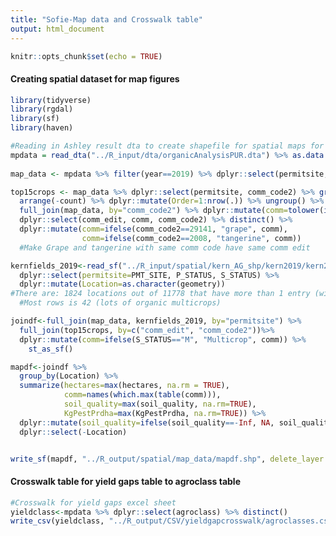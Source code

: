 ```yaml
---
title: "Sofie-Map data and Crosswalk table"
output: html_document
---
```


```r
knitr::opts_chunk$set(echo = TRUE)
```

#### Creating spatial dataset for map figures
```r
library(tidyverse)
library(rgdal)
library(sf)
library(haven)

#Reading in Ashley result dta to create shapefile for spatial maps for paper
mpdata = read_dta("../R_input/dta/organicAnalysisPUR.dta") %>% as.data.frame()
  
map_data <- mpdata %>% filter(year==2019) %>% dplyr::select(permitsite, year, hectares, soil_quality, comm_edit, comm_code2, KgPestAI, KgPestPrd)%>% dplyr::mutate(KgPestAIha=KgPestAI/hectares, KgPestPrdha=KgPestPrd/hectares) %>% dplyr::select(-KgPestAI, -KgPestPrd)

top15crops <- map_data %>% dplyr::select(permitsite, comm_code2) %>% group_by(comm_code2) %>% summarize(count=n()) %>% 
  arrange(-count) %>% dplyr::mutate(Order=1:nrow(.)) %>% ungroup() %>% 
  full_join(map_data, by="comm_code2") %>% dplyr::mutate(comm=tolower(ifelse(Order<=15, comm_edit, "Other")))%>% 
  dplyr::select(comm_edit, comm, comm_code2) %>% distinct() %>% 
  dplyr::mutate(comm=ifelse(comm_code2==29141, "grape", comm),
                comm=ifelse(comm_code2==2008, "tangerine", comm))
  #Make Grape and tangerine with same comm code have same comm edit

kernfields_2019<-read_sf("../R_input/spatial/kern_AG_shp/kern2019/kern2019.shp") %>% 
  dplyr::select(permitsite=PMT_SITE, P_STATUS, S_STATUS) %>% 
  dplyr::mutate(Location=as.character(geometry)) 
#There are: 1824 locations out of 11778 that have more than 1 entry (will be sumamrizing by)
  #Most rows is 42 (lots of organic multicrops)

joindf<-full_join(map_data, kernfields_2019, by="permitsite") %>% 
  full_join(top15crops, by=c("comm_edit", "comm_code2"))%>% 
  dplyr::mutate(comm=ifelse(S_STATUS=="M", "Multicrop", comm)) %>% 
    st_as_sf()

mapdf<-joindf %>% 
  group_by(Location) %>% 
  summarize(hectares=max(hectares, na.rm = TRUE),
            comm=names(which.max(table(comm))),
            soil_quality=max(soil_quality, na.rm=TRUE),
            KgPestPrdha=max(KgPestPrdha, na.rm=TRUE)) %>% 
  dplyr::mutate(soil_quality=ifelse(soil_quality==-Inf, NA, soil_quality)) %>% 
  dplyr::select(-Location)


write_sf(mapdf, "../R_output/spatial/map_data/mapdf.shp", delete_layer = TRUE)
```

#### Crosswalk table for yield gaps table to agroclass table
```r

#Crosswalk for yield gaps excel sheet
yieldclass<-mpdata %>% dplyr::select(agroclass) %>% distinct()
write_csv(yieldclass, "../R_output/CSV/yieldgapcrosswalk/agroclasses.csv")

```

